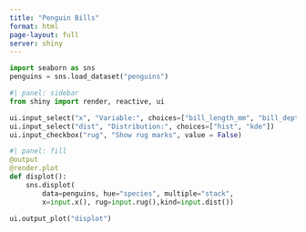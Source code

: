 ```yaml
---
title: "Penguin Bills"
format: html
page-layout: full
server: shiny
---
```


```python
import seaborn as sns
penguins = sns.load_dataset("penguins")
```

```python
#| panel: sidebar
from shiny import render, reactive, ui

ui.input_select("x", "Variable:", choices=["bill_length_mm", "bill_depth_mm"])
ui.input_select("dist", "Distribution:", choices=["hist", "kde"])
ui.input_checkbox("rug", "Show rug marks", value = False)
```

```python
#| panel: fill
@output
@render.plot
def displot():
    sns.displot(
        data=penguins, hue="species", multiple="stack",
        x=input.x(), rug=input.rug(),kind=input.dist())

ui.output_plot("displot")
```

```{=html}
<style type="text/css">
.shiny-input-select {
    margin-bottom: 12px;
}
</style>
```
